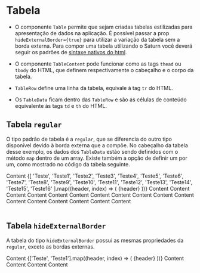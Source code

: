 

<Meta title='Data Display/Table' />

# Tabela

- O componente `Table` permite que sejam criadas tabelas estilizadas para apresentação de dados na aplicação. É possível passar a prop `hideExternalBorder={true}` para utilizar a variação da tabela sem a borda externa.
  Para compor uma tabela utilizando o Saturn você deverá seguir os padrões de [sintaxe nativos do html](https://developer.mozilla.org/pt-BR/docs/Web/HTML/Element/table).

- O componente `TableContent` pode funcionar como as tags `thead` ou `tbody` do HTML, que definem respectivamente o cabeçalho e o corpo da tabela.
- `TableRow` define uma linha da tabela, equivale à tag `tr` do HTML.
- Os `TableData` ficam dentro das `TableRow` e são as células de conteúdo equivalente às tags `td` e `th` do HTML.

## Tabela `regular`

O tipo padrão de tabela é a `regular`, que se diferencia do outro tipo disponível devido à borda externa que a compõe.
No cabeçalho da tabela desse exemplo, os dados dos `TableData` estão sendo definidos com o método `map` dentro de um array. Existe também a opção de definir um por um, como mostrado no código da tabela seguinte.

<Canvas>
  <Story
    name='Regular'
    parameters={{
      design: {
        type: 'figma',
        url: 'https://www.figma.com/file/O3bKxIcsj2rc1FNIRclJyT/Saturn-System?node-id=484%3A8489'
      }
    }}
  >
    <ThemeProvider>
      <Table>
        <TableContent as='thead'>
          <TableRow>
            <TableData>
              <Typography fontWeight={1} fontSize={3} lineHeight={3}>
                Content
              </Typography>
            </TableData>
            {[
              'Teste',
              'Teste1',
              'Teste2',
              'Teste3',
              'Teste4',
              'Teste5',
              'Teste6',
              'Teste7',
              'Teste8',
              'Teste9',
              'Teste10',
              'Teste11',
              'Teste12',
              'Teste13',
              'Teste14',
              'Teste15',
              'Teste16'
            ].map((header, index) => (
              <TableData key={index} fontWeight={1} fontSize={3} lineHeight={3}>
                {header}
              </TableData>
            ))}
          </TableRow>
        </TableContent>
        <TableContent>
          <TableRow>
            <TableData>
              <Checkbox />
            </TableData>
            <TableData>Content</TableData>
            <TableData>Content</TableData>
            <TableData>Content</TableData>
            <TableData>Content</TableData>
            <TableData>Content</TableData>
            <TableData>Content</TableData>
            <TableData>Content</TableData>
            <TableData>Content</TableData>
            <TableData>Content</TableData>
            <TableData>Content</TableData>
            <TableData>Content</TableData>
            <TableData>Content</TableData>
            <TableData>Content</TableData>
            <TableData>Content</TableData>
            <TableData>Content</TableData>
            <TableData>Content</TableData>
            <TableData>Content</TableData>
          </TableRow>
        </TableContent>
      </Table>
    </ThemeProvider>
  </Story>
</Canvas>

## Tabela `hideExternalBorder`

A tabela do tipo `hideExternalBorder` possui as mesmas propriedades da `regular`, exceto as bordas externas.

<Canvas>
  <Story
    name='hideExternalBorder'
    parameters={{
      design: {
        type: 'figma',
        url: 'https://www.figma.com/file/O3bKxIcsj2rc1FNIRclJyT/Saturn-System?node-id=484%3A8489'
      }
    }}
  >
    <ThemeProvider>
      <Table hideExternalBorder={true}>
        <TableContent as='thead'>
          <TableData>
            <Typography fontWeight={1} fontSize={3} lineHeight={3}>
              Content
            </Typography>
          </TableData>
          {['Teste', 'Teste1'].map((header, index) => (
            <TableData key={index}>
              <Typography fontWeight={1} fontSize={3} lineHeight={3}>
                {header}
              </Typography>
            </TableData>
          ))}
        </TableContent>
        <TableContent>
          <TableRow>
            <TableData>
              <Checkbox />
            </TableData>
            <TableData>Content</TableData>
            <TableData>Content</TableData>
          </TableRow>
          <TableRow>
            <TableData>
              <Checkbox />
            </TableData>
            <TableData>Content</TableData>
            <TableData>
              <Tag color='primary'>Content</Tag>
            </TableData>
          </TableRow>
        </TableContent>
      </Table>
    </ThemeProvider>
  </Story>
</Canvas>

<ArgsTable of={Table} />
